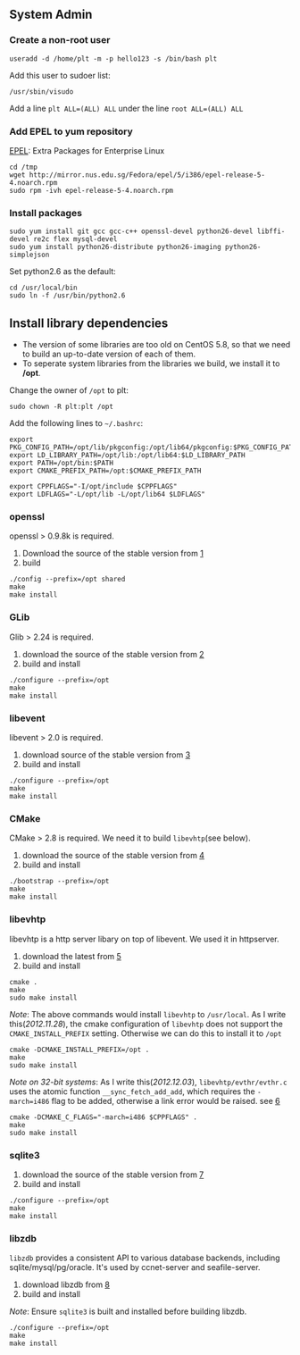 == System Admin ==

=== Create a non-root user ===
<pre>
useradd -d /home/plt -m -p hello123 -s /bin/bash plt
</pre>

Add this user to sudoer list:
<pre>
/usr/sbin/visudo
</pre>

Add a line <code>plt     ALL=(ALL)       ALL</code> under the line <code>root     ALL=(ALL)       ALL
</code>

=== Add EPEL to yum repository ===

[http://fedoraproject.org/wiki/EPEL EPEL]: Extra Packages for Enterprise Linux 

<pre>
cd /tmp
wget http://mirror.nus.edu.sg/Fedora/epel/5/i386/epel-release-5-4.noarch.rpm
sudo rpm -ivh epel-release-5-4.noarch.rpm
</pre>

=== Install packages ===

<pre>
sudo yum install git gcc gcc-c++ openssl-devel python26-devel libffi-devel re2c flex mysql-devel
sudo yum install python26-distribute python26-imaging python26-simplejson
</pre>

Set python2.6 as the default:
<pre>
cd /usr/local/bin
sudo ln -f /usr/bin/python2.6
</pre>


== Install library dependencies ==

* The version of some libraries are too old on CentOS 5.8, so that we need to build an up-to-date version of each of them.
* To seperate system libraries from the libraries we build, we install it to '''/opt'''.

Change the owner of <code>/opt</code> to plt:
<pre>
sudo chown -R plt:plt /opt
</pre>

Add the following lines to <code>~/.bashrc</code>:

<pre>
export PKG_CONFIG_PATH=/opt/lib/pkgconfig:/opt/lib64/pkgconfig:$PKG_CONFIG_PATH
export LD_LIBRARY_PATH=/opt/lib:/opt/lib64:$LD_LIBRARY_PATH
export PATH=/opt/bin:$PATH
export CMAKE_PREFIX_PATH=/opt:$CMAKE_PREFIX_PATH

export CPPFLAGS="-I/opt/include $CPPFLAGS"
export LDFLAGS="-L/opt/lib -L/opt/lib64 $LDFLAGS"
</pre>

=== openssl ===

openssl > 0.9.8k is required.

# Download the source of the stable version from  [http://www.openssl.org/source/]
# build

<pre>
./config --prefix=/opt shared
make
make install
</pre>

=== GLib ===

Glib > 2.24 is required.

# download the source of the stable version from [http://developer.gnome.org/glib/]
# build and install

<pre>
./configure --prefix=/opt
make
make install
</pre>

=== libevent ===

libevent > 2.0 is required.

# download source of the stable version from [http://libevent.org]
# build and install

<pre>
./configure --prefix=/opt
make
make install
</pre>

=== CMake ===

CMake > 2.8 is required. We need it to build <code>libevhtp</code>(see below).

# download the source of the stable version from [http://www.cmake.org/cmake/resources/software.html]
# build and install

<pre>
./bootstrap --prefix=/opt
make 
make install
</pre>

=== libevhtp ===

libevhtp is a http server libary on top of libevent. We used it in httpserver.

# download the latest from [https://github.com/ellzey/libevhtp/tags]
# build and install

<pre>
cmake .
make 
sudo make install
</pre>

''Note'': The above commands would install <code>libevhtp</code> to <code>/usr/local</code>. As I write this(''2012.11.28''), the cmake configuration of <code>libevhtp</code> does not support the <code>CMAKE_INSTALL_PREFIX</code> setting. Otherwise we can do this to install it to <code>/opt</code>

<pre>
cmake -DCMAKE_INSTALL_PREFIX=/opt .
make 
sudo make install
</pre>

''Note on 32-bit systems'': As I write this(''2012.12.03''), <code>libevhtp/evthr/evthr.c</code> uses the atomic function <code>__sync_fetch_add_add</code>, which requires the <code>-march=i486</code> flag to be added, otherwise a link error would be raised. see [http://stackoverflow.com/questions/130740/link-error-when-compiling-gcc-atomic-operation-in-32-bit-mode]

<pre>
cmake -DCMAKE_C_FLAGS="-march=i486 $CPPFLAGS" .
make 
sudo make install
</pre>

=== sqlite3 ===

# download the source of the stable version from [http://www.sqlite.org/download.html]
# build and install
<pre>
./configure --prefix=/opt
make
make install
</pre>

=== libzdb ===

<code>libzdb</code> provides a consistent API to various database backends, including sqlite/mysql/pg/oracle. It's used by ccnet-server and seafile-server.

# download libzdb from [http://www.tildeslash.com/libzdb/dist/libzdb-2.10.5.tar.gz]
# build and install

''Note'': Ensure <code>sqlite3</code> is built and installed before building libzdb.
<pre>
./configure --prefix=/opt
make
make install
</pre>
